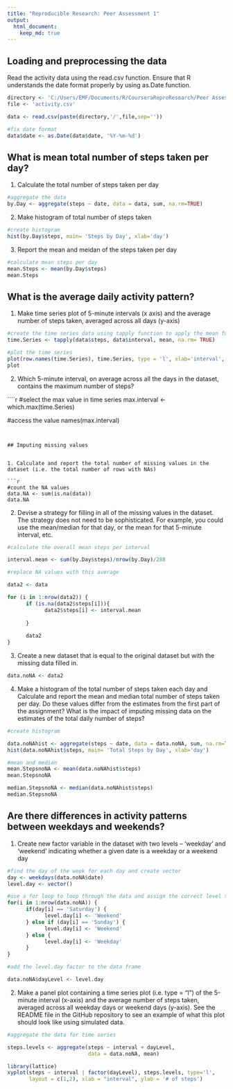 ```yaml
---
title: "Reproducible Research: Peer Assessment 1"
output: 
  html_document:
    keep_md: true
---
```



## Loading and preprocessing the data

Read the activity data using the read.csv function. Ensure that R understands the date format properly by using as.Date function.

```r
directory <- 'C:/Users/EMF/Documents/R/CourseraReproResearch/Peer Assessment 1'
file <- 'activity.csv'

data <- read.csv(paste(directory,'/',file,sep=''))

#fix date format
data$date <- as.Date(data$date, '%Y-%m-%d')
```


## What is mean total number of steps taken per day?

1. Calculate the total number of steps taken per day

```r
#aggregate the data
by.Day <- aggregate(steps ~ date, data = data, sum, na.rm=TRUE)
```

2. Make histogram of total number of steps taken

```r
#create histogram
hist(by.Day$steps, main= 'Steps by Day', xlab='day')
```

3. Report the mean and meidan of the steps taken per day

```r
#calculate mean steps per day
mean.Steps <- mean(by.Day$steps)
mean.Steps
```

## What is the average daily activity pattern?

1. Make time series plot of 5-minute intervals (x axis) and the average number of steps taken, averaged across all days (y-axis)

```r

#create the time series data using tapply function to apply the mean function
time.Series <- tapply(data$steps, data$interval, mean, na.rm= TRUE)

#plot the time series
plot(row.names(time.Series), time.Series, type = 'l', xlab='interval', ylab='avg across all days')
plot
```

2. Which 5-minute interval, on average across all the days in the dataset, contains the maximum number of steps?

````r
#select the max value in time series
max.interval <- which.max(time.Series)

#access the value
names(max.interval)
```


## Imputing missing values


1. Calculate and report the total number of missing values in the dataset (i.e. the total number of rows with NAs)

```r
#count the NA values
data.NA <- sum(is.na(data))
data.NA
```

2. Devise a strategy for filling in all of the missing values in the dataset. The strategy does not need to be sophisticated. For example, you could use the mean/median for that day, or the mean for that 5-minute interval, etc.

```r
#calculate the overall mean steps per interval

interval.mean <- sum(by.Day$steps)/nrow(by.Day)/288

#replace NA values with this average

data2 <- data

for (i in 1:nrow(data2)) {
      if (is.na(data2$steps[i])){
            data2$steps[i] <- interval.mean
            
      }
      
      data2
}
```


3. Create a new dataset that is equal to the original dataset but with the missing data filled in.

```r
data.noNA <- data2
```

4. Make a histogram of the total number of steps taken each day and Calculate and report the mean and median total number of steps taken per day. Do these values differ from the estimates from the first part of the assignment? What is the impact of imputing missing data on the estimates of the total daily number of steps?

```r
#create histogram

data.noNAhist <- aggregate(steps ~ date, data = data.noNA, sum, na.rm=TRUE)
hist(data.noNAhist$steps, main= 'Total Steps by Day', xlab='day')

#mean and median
mean.StepsnoNA <- mean(data.noNAhist$steps)
mean.StepsnoNA

median.StepsnoNA <- median(data.noNAhist$steps)
median.StepsnoNA
```


## Are there differences in activity patterns between weekdays and weekends?

1. Create new factor variable in the dataset with two levels -- 'weekday' and 'weekend' indicating whether a given date is a weekday or a weekend day

```r
#find the day of the week for each day and create vector
day <- weekdays(data.noNA$date)
level.day <- vector()

#use a for loop to loop through the data and assign the correct level to each day
for(i in 1:nrow(data.noNA)) {
      if(day[i] == 'Saturday') {
            level.day[i] <- 'Weekend'
      } else if (day[i] == 'Sunday') {
            level.day[i] <- 'Weekend'
      } else {
            level.day[i] <- 'Weekday'
      }
}

#add the level.day factor to the data frame

data.noNA$dayLevel <- level.day
```


2. Make a panel plot containing a time series plot (i.e. type = "l") of the 5-minute interval (x-axis) and the average number of steps taken, averaged across all weekday days or weekend days (y-axis). See the README file in the GitHub repository to see an example of what this plot should look like using simulated data.


```r
#aggregate the data for time series

steps.levels <- aggregate(steps ~ interval + dayLevel,
                          data = data.noNA, mean)

library(lattice)
xyplot(steps ~ interval | factor(dayLevel), steps.levels, type='l',
       layout = c(1,2), xlab = "interval", ylab = '# of steps')
```
